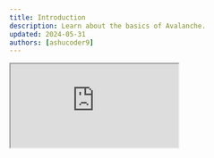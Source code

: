```yaml
---
title: Introduction
description: Learn about the basics of Avalanche.
updated: 2024-05-31
authors: [ashucoder9]
---
```


<iframe className="aspect-video w-full" src="https://www.youtube.com/watch?v=mWBzFmzzBAg" allow="accelerometer; autoplay; clipboard-write; encrypted-media; gyroscope; picture-in-picture" allowFullScreen />

Welcome to the Avalanche Fundamentals, an online course introducing you to the exciting world of the Avalanche technology! This course will provide you with a comprehensive understanding of the basic concepts making Avalanche unique.

Throughout, you'll learn the key features and benefits of the platform, plus how to build on it. You can also ask our expert instructors questions.

By the end of these courses, you'll have the knowledge and skills to leverage the power of blockchain technology for your own projects and applications. We're excited to have you join us on this journey and can't wait to see what you'll create with Avalanche!